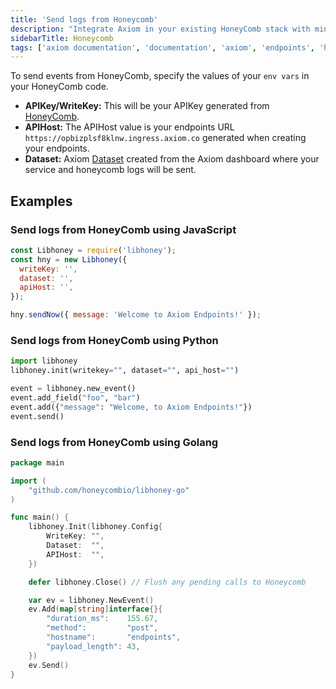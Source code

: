 ```yaml
---
title: 'Send logs from Honeycomb'
description: "Integrate Axiom in your existing HoneyComb stack with minimal effort and without breaking any of your existing HoneyComb workflows."
sidebarTitle: Honeycomb
tags: ['axiom documentation', 'documentation', 'axiom', 'endpoints', 'http', 'syslog', 'splunk', 'datadog', 'loki', 'honeycomb']
---
```


To send events from HoneyComb, specify the values of your `env vars` in your HoneyComb code.

- **APIKey/WriteKey:** This will be your APIKey generated from [HoneyComb](https://docs.honeycomb.io/working-with-your-data/settings/#api-keys).
- **APIHost:** The APIHost value is your endpoints URL `https://opbizplsf8klnw.ingress.axiom.co` generated when creating your endpoints.
- **Dataset:** Axiom [Dataset](/docs/reference/datasets) created from the Axiom dashboard where your service and honeycomb logs will be sent.

## Examples

### Send logs from HoneyComb using JavaScript

```js copy
const Libhoney = require('libhoney');
const hny = new Libhoney({
  writeKey: '',
  dataset: '',
  apiHost: '',
});

hny.sendNow({ message: 'Welcome to Axiom Endpoints!' });
```

### Send logs from HoneyComb using Python

```py copy
import libhoney
libhoney.init(writekey="", dataset="", api_host="")

event = libhoney.new_event()
event.add_field("foo", "bar")
event.add({"message": "Welcome, to Axiom Endpoints!"})
event.send()
```

### Send logs from HoneyComb using Golang

```go copy
package main

import (
	"github.com/honeycombio/libhoney-go"
)

func main() {
	libhoney.Init(libhoney.Config{
		WriteKey: "",
		Dataset:  "",
		APIHost:  "",
	})

	defer libhoney.Close() // Flush any pending calls to Honeycomb

	var ev = libhoney.NewEvent()
	ev.Add(map[string]interface{}{
		"duration_ms":    155.67,
		"method":         "post",
		"hostname":       "endpoints",
		"payload_length": 43,
	})
	ev.Send()
}
```
